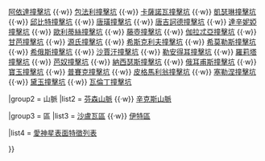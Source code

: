 {{Navbox
|name  = 爱神星
|title = [[爱神星]]
|image = [[File:Eros - PIA02923.jpg|200px|link=|alt=]]
|group1 = 撞擊坑
|list1  = {{Nowrap begin}}[[阿伯拉撞擊坑]] {{·w}} [[阿依達撞擊坑]] {{·w}} [[包法利撞擊坑]] {{·w}} [[卡薩諾瓦撞擊坑]] {{·w}} [[凱瑟琳撞擊坑]] {{·w}} [[邱比特撞擊坑]] {{·w}} [[唐璜撞擊坑]] {{·w}} [[唐吉訶德撞擊坑]] {{·w}} [[達辛妮婭撞擊坑]] {{·w}} [[歐利蒂絲撞擊坑]] {{·w}} [[藤壺撞擊坑]] {{·w}} [[伽拉忒亞撞擊坑]] {{·w}} [[甘芭撞擊坑]] {{·w}} [[源氏撞擊坑]] {{·w}} [[希斯克利夫撞擊坑]] {{·w}} [[希莫勒斯撞擊坑]] {{·w}} [[希俄斯撞擊坑]] {{·w}} [[沙賈汗撞擊坑]] {{·w}} [[勒安得耳撞擊坑]] {{·w}} [[羅莉塔撞擊坑]] {{·w}} [[芭奴撞擊坑]] {{·w}} [[納西瑟斯撞擊坑]] {{·w}} [[俄耳甫斯撞擊坑]] {{·w}} [[寶玉撞擊坑]] {{·w}} [[普賽克撞擊坑]] {{·w}} [[皮格馬利翁撞擊坑]] {{·w}} [[塞勒涅撞擊坑]] {{·w}} [[黛玉撞擊坑]] {{·w}} [[瓦倫丁撞擊坑]]{{Nowrap end}}

|group2 = 山脈
|list2  = {{Nowrap begin}}[[芬森山脈]] {{·w}} [[辛克斯山脈]]{{Nowrap end}}

|group3 = 區
|list3  = {{Nowrap begin}}[[沙盧瓦區]] {{·w}} [[伊特區]]{{Nowrap end}}

|list4  = {{Nowrap begin}}[[愛神星表面特徵列表]]{{Nowrap end}}

}}